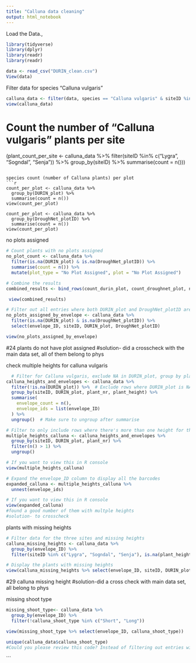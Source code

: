 ```yaml
---
title: "Calluna data cleaning"
output: html_notebook
---
```



Load the Data.,

```r
library(tidyverse)
library(dplyr)
library(readr)
library(readr)

data <- read_csv("DURIN_clean.csv")
View(data)

```
Filter data for species "Calluna vulgaris"
```r
calluna_data <- filter(data, species == "Calluna vulgaris" & siteID %in% c("Lygra", "Sogndal", "Senja"))
view(calluna_data)
 ```
# Count the number of "Calluna vulgaris" plants per site
(plant_count_per_site <- calluna_data %>%
  filter(siteID %in% c("Lygra", "Sogndal", "Senja")) %>%
  group_by(siteID) %>%
  summarise(count = n()))
```

species count (number of Calluna plants) per plot
```r
count_per_plot <- calluna_data %>%
  group_by(DURIN_plot) %>%
  summarise(count = n())
view(count_per_plot)

count_per_plot <- calluna_data %>%
  group_by(DroughNet_plotID) %>%
  summarise(count = n())
view(count_per_plot)
```

no plots assigned
```r
# Count plants with no plots assigned
no_plot_count <- calluna_data %>%
  filter(is.na(DURIN_plot) & is.na(DroughNet_plotID)) %>%
  summarise(count = n()) %>%
  mutate(plot_type = "No Plot Assigned", plot = "No Plot Assigned")

# Combine the results
combined_results <- bind_rows(count_durin_plot, count_droughnet_plot, no_plot_count)

 view(combined_results)

# Filter out all entries where both DURIN_plot and DroughNet_plotID are not assigned
no_plots_assigned_by_envelope <- calluna_data %>%
  filter(is.na(DURIN_plot) & is.na(DroughNet_plotID)) %>%
  select(envelope_ID, siteID, DURIN_plot, DroughNet_plotID)

view(no_plots_assigned_by_envelope)
```
#24 plants do not have plot assigned
#solution- did a crosscheck with the main data set, all of them belong to phys

check multiple heights for calluna vulgaris
```r
  # Filter for Calluna vulgaris, exclude NA in DURIN_plot, group by plant_nr and plant_height, and gather envelope_IDs
calluna_heights_and_envelopes <- calluna_data %>%
  filter(!is.na(DURIN_plot)) %>%  # Exclude rows where DURIN_plot is NA
  group_by(siteID, DURIN_plot, plant_nr, plant_height) %>%
  summarise(
    envelope_count = n(),
    envelope_ids = list(envelope_ID)
  ) %>%
  ungroup()  # Make sure to ungroup after summarise

# Filter to only include rows where there's more than one height for the same plant
multiple_heights_calluna <- calluna_heights_and_envelopes %>%
  group_by(siteID, DURIN_plot, plant_nr) %>%
  filter(n() > 1) %>%
  ungroup()

# If you want to view this in R console
view(multiple_heights_calluna)

# Expand the envelope_ID column to display all the barcodes
expanded_calluna <- multiple_heights_calluna %>%
  unnest(envelope_ids)

# If you want to view this in R console
view(expanded_calluna)
#found a good number of them with multple heights
#solution- to crosscheck
```

plants with missing heights
```r
# Filter data for the three sites and missing heights
calluna_missing_heights <- calluna_data %>%
  group_by(envelope_ID) %>%
  filter(siteID %in% c("Lygra", "Sogndal", "Senja"), is.na(plant_height))

# Display the plants with missing heights
view(calluna_missing_heights %>% select(envelope_ID, siteID, DURIN_plot, DroughNet_plotID, plant_height))
```
#29 calluna missing height
#solution-did a cross check with main data set, all belong to phys

missing shoot type
```r
missing_shoot_type<- calluna_data %>%
  group_by(envelope_ID) %>%
  filter(!calluna_shoot_type %in% c("Short", "Long"))

view(missing_shoot_type %>% select(envelope_ID, calluna_shoot_type))

unique(calluna_data$calluna_shoot_type)
#Could you please review this code? Instead of filtering out entries without a shoot type, the resulting table seems to have a mix of both entries with and without shoot types, dont know where am missing out in this

```


```

